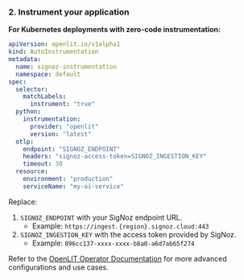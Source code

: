 ### 2. Instrument your application
**For Kubernetes deployments with zero-code instrumentation:**

```yaml
apiVersion: openlit.io/v1alpha1
kind: AutoInstrumentation
metadata:
  name: signoz-instrumentation
  namespace: default
spec:
  selector:
    matchLabels:
      instrument: "true"
  python:
    instrumentation:
      provider: "openlit"
      version: "latest"
  otlp:
    endpoint: "SIGNOZ_ENDPOINT"
    headers: "signoz-access-token=SIGNOZ_INGESTION_KEY"
    timeout: 30
  resource:
    environment: "production"
    serviceName: "my-ai-service"
```

Replace:
1. `SIGNOZ_ENDPOINT` with your SigNoz endpoint URL.
   * Example: `https://ingest.{region}.signoz.cloud:443`
1. `SIGNOZ_INGESTION_KEY` with the access token provided by SigNoz.
   * Example: `896cc137-xxxx-xxxx-b8a0-a6d7ab65f274`

Refer to the [OpenLIT Operator Documentation](/latest/operator/overview) for more advanced configurations and use cases.
